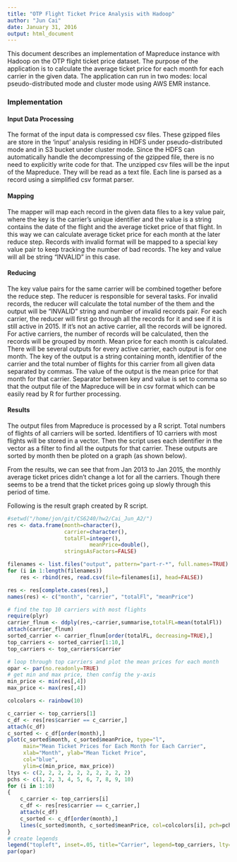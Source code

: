 ```yaml
---
title: "OTP Flight Ticket Price Analysis with Hadoop"
author: "Jun Cai"
date: January 31, 2016
output: html_document
---
```


This document describes an implementation of Mapreduce instance with Hadoop on the OTP flight ticket price dataset. The purpose of the application is to calculate the average ticket price for each month for each carrier in the given data. The application can run in two modes: local pseudo-distributed mode and cluster mode using AWS EMR instance.

<h3>Implementation</h3>
<h4>Input Data Processing</h4>
The format of the input data is compressed csv files. These gzipped files are store in the 'input' analysis residing in HDFS under pseudo-distributed mode and in S3 bucket under cluster mode. Since the HDFS can automatically handle the decompressing of the gzipped file, there is no need to explicitly write code for that. The unzipped csv files will be the input of the Mapreduce. They will be read as a text file. Each line is parsed as a record using a simplified csv format parser.

<h4>Mapping</h4>
The mapper will map each record in the given data files to a key value pair, where the key is the carrier's unique identifier and the value is a string contains the date of the flight and the average ticket price of that flight. In this way we can calculate average ticket price for each month at the later reduce step. Records with invalid format will be mapped to a special key value pair to keep tracking the number of bad records. The key and value will all be string "INVALID" in this case.

<h4>Reducing</h4>
The key value pairs for the same carrier will be combined together before the reduce step. The reducer is responsible for several tasks. For invalid records, the reducer will calculate the total number of the them and the output will be "INVALID" string and number of invalid records pair. For each carrier, the reducer will first go through all the records for it and see if it is still active in 2015. If it's not an active carrier, all the records will be ignored. For active carriers, the number of records will be calculated, then the records will be grouped by month. Mean price for each month is calculated. There will be several outputs for every active carrier, each output is for one month. The key of the output is a string containing month, identifier of the carrier and the total number of flights for this carrier from all given data separated by commas. The value of the output is the mean price for that month for that carrier. Separator between key and value is set to comma so that the output file of the Mapreduce will be in csv format which can be easily read by R for further processing.

<h4>Results</h4>
The output files from Mapreduce is processed by a R script. Total numbers of flights of all carriers will be sorted. Identifiers of 10 carriers with most flights will be stored in a vector. Then the script uses each identifier in the vector as a filter to find all the outputs for that carrier. These outputs are sorted by month then be ploted on a graph (as shown below).

From the results, we can see that from Jan 2013 to Jan 2015, the monthly average ticket prices didn't change a lot for all the carriers. Though there seems to be a trend that the ticket prices going up slowly through this period of time.  

Following is the result graph created by R script. 

```r
#setwd("/home/jon/git/CS6240/hw2/Cai_Jun_A2/")
res <- data.frame(month=character(),
                  carrier=character(), 
                  totalFl=integer(), 
				          meanPrice=double(),
                  stringsAsFactors=FALSE) 

filenames <- list.files("output", pattern="part-r-*", full.names=TRUE)
for (i in 1:length(filenames))
	res <- rbind(res, read.csv(file=filenames[i], head=FALSE))

res <- res[complete.cases(res),]
names(res) <- c("month", "carrier", "totalFl", "meanPrice")

# find the top 10 carriers with most flights
require(plyr)
carrier_flnum <- ddply(res,~carrier,summarise,totalFL=mean(totalFl))
attach(carrier_flnum)
sorted_carrier <- carrier_flnum[order(totalFL, decreasing=TRUE),]
top_carriers <- sorted_carrier[1:10,]
top_carriers <- top_carriers$carrier

# loop through top carriers and plot the mean prices for each month
opar <- par(no.readonly=TRUE)
# get min and max price, then config the y-axis
min_price <- min(res[,4])
max_price <- max(res[,4])

colcolors <- rainbow(10)

c_carrier <- top_carriers[1]
c_df <- res[res$carrier == c_carrier,]
attach(c_df)
c_sorted <- c_df[order(month),]
plot(c_sorted$month, c_sorted$meanPrice, type="l",
	 main="Mean Ticket Prices for Each Month for Each Carrier",
	 xlab="Month", ylab="Mean Ticket Price",
	 col="blue",
	 ylim=c(min_price, max_price))
ltys <- c(2, 2, 2, 2, 2, 2, 2, 2, 2, 2)
pchs <- c(1, 2, 3, 4, 5, 6, 7, 8, 9, 10)
for (i in 1:10)
{
	c_carrier <- top_carriers[i]
	c_df <- res[res$carrier == c_carrier,]
	attach(c_df)
	c_sorted <- c_df[order(month),]
	lines(c_sorted$month, c_sorted$meanPrice, col=colcolors[i], pch=pchs[i], lty=ltys[i], type="o")
}
# create legends
legend("topleft", inset=.05, title="Carrier", legend=top_carriers, lty=ltys, pch=pchs, col=colcolors)
par(opar)
```

